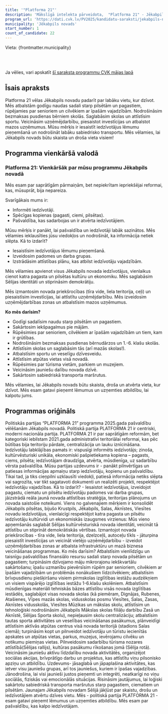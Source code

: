 ```yaml
---
title: '"Platforma 21"'
description: 'Mākslīgā intelekta pārveidota,  "Platforma 21" - Jēkabpils novads programma vienkāršā valodā'
program_url: 'https://dati.cvk.lv/PV2025/kandidatu-saraksti/jekabpils-novads/platforma-21'
municipality: 'Jēkabpils novads'
start_number: 1
count_of_candidate: 22
---
```



Vieta: {frontmatter.municipality}<br/>

<Badge text="Pašvaldību finanšu sadale" variant="note" size="small" /> <Badge text="Senioru un cilvēku ar īpašām vajadzībām atbalsts" variant="note" size="small" /> <Badge text="Bezmaksas pusdienas skolēniem" variant="note" size="small" /> <Badge text="Skolu saglabāšana" variant="note" size="small" /> <Badge text="Uzņēmējdarbības veicināšana" variant="note" size="small" />

<br/><br/> 

<Card title='Šis ir mākslīga intelekta ģenerēts apraksts' icon='starlight'>
    Ja vēlies, vari apskatīt <a href={frontmatter.program_url} target='_blank'>šī saraksta programmu CVK mājas lapā</a>
    </Card>

## Īsais apraksts

Platforma 21 vēlas Jēkabpils novadu padarīt par labāku vietu, kur dzīvot. Mēs atbalstām godīgu naudas sadali starp pilsētām un pagastiem, rūpējamies par senioriem un cilvēkiem ar īpašām vajadzībām. Nodrošināsim bezmaksas pusdienas bērniem skolās. Saglabāsim skolas un attīstīsim sportu. Veicināsim uzņēmējdarbību, piesaistot investīcijas un atbalstot mazos uzņēmumus. Mūsu mērķis ir iesaistīt iedzīvotājus lēmumu pieņemšanā un nodrošināt labāku sabiedrisko transportu. Mēs vēlamies, lai Jēkabpils novads būtu skaista un droša vieta visiem!

## Programma vienkāršā valodā

### Platforma 21: Vienkāršāk par mūsu programmu Jēkabpils novadā

Mēs esam par saprātīgām pārmaiņām, bet nepiekrītam iepriekšējai reformai, kas, mūsuprāt, bija nepareiza.

Svarīgākais mums ir:
*   Informēti iedzīvotāji.
*   Spēcīgas kopienas (pagasti, ciemi, pilsētas).
*   Pašvaldība, kas sadarbojas un ir atvērta iedzīvotājiem.

Mūsu mērķis ir panākt, lai pašvaldība un iedzīvotāji labāk sazinātos. Mēs vēlamies ieklausīties jūsu viedokļos un nodrošināt, ka informācija netiek slēpta. Kā to izdarīt?

*   Iesaistīsim iedzīvotājus lēmumu pieņemšanā.
*   Izveidosim padomes un darba grupas.
*   Izstrādāsim attīstības plānu, kas atbilst iedzīvotāju vajadzībām.

Mēs vēlamies apvienot visus Jēkabpils novada iedzīvotājus, vienlaikus cienot katra pagasta un pilsētas kultūru un ekonomiku. Mēs saglabāsim Sēlijas identitāti un stiprināsim demokrātiju.

Mēs izmantosim novada priekšrocības (tīra vide, liela teritorija, ceļi) un piesaistīsim investīcijas, lai attīstītu uzņēmējdarbību. Mēs izveidosim uzņēmējdarbības zonas un atbalstīsim mazos uzņēmumus.

**Ko mēs darīsim?**

*   Godīgi sadalīsim naudu starp pilsētām un pagastiem.
*   Sakārtosim iekšpagalmus pie mājām.
*   Rūpēsimies par senioriem, cilvēkiem ar īpašām vajadzībām un tiem, kam ir grūtības.
*   Nodrošināsim bezmaksas pusdienas bērnudārzos un 1.-6. klašu skolās.
*   Attīstīsim skolas un saglabāsim tās (arī mazās skolas!).
*   Atbalstīsim sportu un veselīgu dzīvesveidu.
*   Attīstīsim atpūtas vietas visā novadā.
*   Rūpēsimies par tūrisma vietām, parkiem un muzejiem.
*   Veicināsim jauniešu dalību novada dzīvē.
*   Sakārtosim sabiedriskā transporta maršrutus.

Mēs vēlamies, lai Jēkabpils novads būtu skaista, droša un atvērta vieta, kur dzīvot. Mēs esam gatavi pieņemt lēmumus un uzņemties atbildību, lai kalpotu jums.

## Programmas oriģināls

Politiskās partijas “PLATFORMA 21” programma 2025.gada pašvaldību vēlēšanām Jēkabpils novadā.
Politiskā partija PLATFORMA 21 ir centriski, moderni nacionāla partija. PLATFORMA 21 ir par saprātīgām reformām, bet kategoriski iebilstam 2021.gada administratīvi teritoriālai reformai, kas pēc būtības bija teritoriju pārdale, centralizācija un lauku iznīcināšana.
Iedzīvotāju labklājības pamats ir: vispusīgi informēts iedzīvotājs; zinoša, kultūrvēsturiski unikāla, ekonomiski pašpietiekama kopiena – pagasts, ciems, pilsēta; iedzīvotājam draudzīga, atvērta, mūsdienīga, uz sadarbību vērsta pašvaldība.
Mūsu partijas uzdevums ir - panākt pilnvērtīgas un patiesas informācijas apmaiņu starp iedzīvotāju, kopienu un pašvaldību. Tikai tad, ja tiks cieņpilni uzklausīti viedokļi, patiesā informācija netiks slēpta vai sagrozīta, var tikt sagatavoti dokumenti un realizēti projekti, respektējot iedzīvotāju vajadzības. Kā to izdarīt? - Iesaistot iedzīvotājus, izveidojot pagastu, ciematu un pilsētu iedzīvotāju padomes vai darba grupas, jāizstrādā reāla jaunā novada attīstības stratēģija, teritorijas plānojums un novada saistošie noteikumi. Viens no galvenajiem mērķiem ir konsolidēt Jēkabpils pilsētas, bijušo Krustpils, Jēkabpils, Salas, Aknīstes, Viesītes novadu iedzīvotājus, vienlaicīgi respektējot katra pagasta un pilsētu iedzīvotāju kultūrvidi un ekonomiskās izaugsmes virzienus: Mūs vieno apņemšanās saglabāt Sēlijas kultūrvēsturiskā novada identitāti, veicināt tā attīstību un stiprināt demokrātiskās vērtības. Izmantojot novada priekšrocības - tīra vide, liela teritorija, dzelzceļš, autoceļu tīkls - jāturpina piesaistīt investīcijas un veicināt vietējo uzņēmējdarbību - izveidot uzņēmējdarbības zonas ar atbalsta infrastruktūru un mazā biznesa veicināšanas programmas.
Ko mēs darīsim? Atbalstīsim vienlīdzīgu un taisnīgu pašvaldības finansiālo resursu sadali starp novada pilsētām un pagastiem; turpināsim dzīvojamo māju mikrorajonu iekškvartālu sakārtošanu; īpašu uzmanību pievērsīsim rūpēm par senioriem, cilvēkiem ar īpašām vajadzībām un problēmās nonākušiem līdzcilvēkiem; atbalstīsim brīvpusdienu piešķiršanu visiem pirmskolas izglītības iestāžu audzēkņiem un visiem vispārējo izglītības iestāžu 1-6.klašu skolēniem. Atbalstīsim mūsdienīgas materiāli tehniskās bāzes attīstību visās novada izglītības iestādēs, saglabājot visas novada skolas (kā piemēram, Dignājas, Rubenes, Atašienes, Vīpes mazās skolas, vidusskolas posmu Viesītes, Salas, Zasas, Aknīstes vidusskolās, Viesītes Mūzikas un mākslas skolu, attīstīsim un tehnoloģiski nodrošināsim Jēkabpils Mākslas skolas filiāļu darbību Zasā un Aknīstē, Sēlijas Sporta skolu), nepieļausim skolu centralizāciju; atbalstīsim tautas sporta aktivitātes un veselības veicināšanas pasākumus, plānveidīgi attīstīsim aktīvās atpūtas centrus visā novada teritorijā (stadions Salas ciemā); turpināsim kopt un pilnveidot iedzīvotāju un tūristu iecienītās apskates un atpūtas vietas, parkus, muzejus, ievērojamu cilvēku un notikumu piemiņas vietas. Pilnveidosim sadarbību tūrisma nozares attīstībā(Sēlijas rallijs), kultūras pasākumu rīkošanas jomā (Sēlija rotā). Veicināsim jauniešu aktīvu līdzdalību novada aktivitātēs, organizējot sociālas akcijas, brīvprātīgo darbu un projektus, kas attīstītu viņu pilsonisko apziņu un atbildību. Uzdevums- jāsaglabā un jāpaplašina aktivitātes, kas ietver visu jauniešu grupas, arī tos jauniešus, kuriem ir īpašas vajadzības. Jānodrošina, lai visi jaunieši justos pieņemti un integrēti, neatkarīgi no viņu sociālās, fiziskās vai emocionālās situācijas. Risināsim jautājumus, lai loģiski sakārtotu sabiedriskā transporta maršrutus starp pagastiem, ciematiem un pilsētām.
Jaunajam Jēkabpils novadam Sēlijā jākļūst par skaistu, drošu un iedzīvotājiem atvērtu dzīves vietu. Mēs - politiskā partija PLATFORMA 21 - esam gatavi pieņemt lēmumus un uzņemties atbildību. Mēs esam par pašvaldību, kas kalpo iedzīvotājam.
